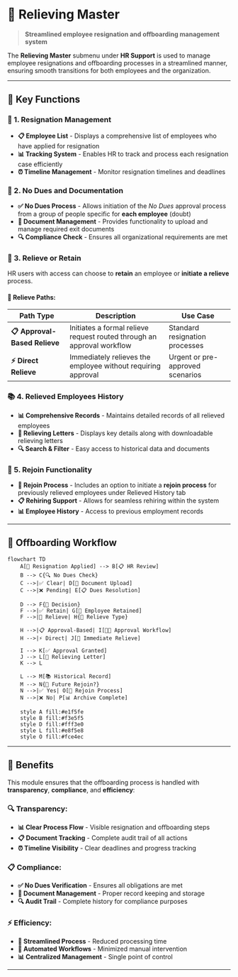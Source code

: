 # 👋 Relieving Master

> **Streamlined employee resignation and offboarding management system**

The **Relieving Master** submenu under **HR Support** is used to manage employee resignations and offboarding processes in a streamlined manner, ensuring smooth transitions for both employees and the organization.

---

## 🎯 Key Functions

### 📝 1. Resignation Management
- **📋 Employee List** - Displays a comprehensive list of employees who have applied for resignation
- **📊 Tracking System** - Enables HR to track and process each resignation case efficiently
- **⏰ Timeline Management** - Monitor resignation timelines and deadlines

### 📄 2. No Dues and Documentation
- **✅ No Dues Process** - Allows initiation of the _No Dues_ approval process from a group of people specific for **each employee** (doubt)
- **📁 Document Management** - Provides functionality to upload and manage required exit documents
- **🔍 Compliance Check** - Ensures all organizational requirements are met

### 🔄 3. Relieve or Retain
HR users with access can choose to **retain** an employee or **initiate a relieve** process.

#### **🚪 Relieve Paths:**

| Path Type | Description | Use Case |
|-----------|-------------|----------|
| **📋 Approval-Based Relieve** | Initiates a formal relieve request routed through an approval workflow | Standard resignation processes |
| **⚡ Direct Relieve** | Immediately relieves the employee without requiring approval | Urgent or pre-approved scenarios |

### 📚 4. Relieved Employees History
- **📊 Comprehensive Records** - Maintains detailed records of all relieved employees
- **📄 Relieving Letters** - Displays key details along with downloadable relieving letters
- **🔍 Search & Filter** - Easy access to historical data and documents

### 🔄 5. Rejoin Functionality
- **🔄 Rejoin Process** - Includes an option to initiate a **rejoin process** for previously relieved employees under Relieved History tab
- **📋 Rehiring Support** - Allows for seamless rehiring within the system
- **📊 Employee History** - Access to previous employment records

---

## 🔄 Offboarding Workflow

```mermaid
flowchart TD
    A[📝 Resignation Applied] --> B[📋 HR Review]
    B --> C{🔍 No Dues Check}
    C -->|✅ Clear| D[📄 Document Upload]
    C -->|❌ Pending| E[📋 Dues Resolution]
    
    D --> F{🔄 Decision}
    F -->|✅ Retain| G[👥 Employee Retained]
    F -->|🚪 Relieve| H{🚪 Relieve Type}
    
    H -->|📋 Approval-Based| I[👨‍💼 Approval Workflow]
    H -->|⚡ Direct| J[🚪 Immediate Relieve]
    
    I --> K[✅ Approval Granted]
    J --> L[📄 Relieving Letter]
    K --> L
    
    L --> M[📚 Historical Record]
    M --> N{🔄 Future Rejoin?}
    N -->|✅ Yes| O[🔄 Rejoin Process]
    N -->|❌ No| P[📊 Archive Complete]
    
    style A fill:#e1f5fe
    style B fill:#f3e5f5
    style D fill:#fff3e0
    style L fill:#e8f5e8
    style O fill:#fce4ec
```

---

## 🚀 Benefits

This module ensures that the offboarding process is handled with **transparency**, **compliance**, and **efficiency**:

### **🔍 Transparency:**
- **📊 Clear Process Flow** - Visible resignation and offboarding steps
- **📋 Document Tracking** - Complete audit trail of all actions
- **⏰ Timeline Visibility** - Clear deadlines and progress tracking

### **📋 Compliance:**
- **✅ No Dues Verification** - Ensures all obligations are met
- **📄 Document Management** - Proper record keeping and storage
- **🔍 Audit Trail** - Complete history for compliance purposes

### **⚡ Efficiency:**
- **🚀 Streamlined Process** - Reduced processing time
- **🔄 Automated Workflows** - Minimized manual intervention
- **📊 Centralized Management** - Single point of control

---

